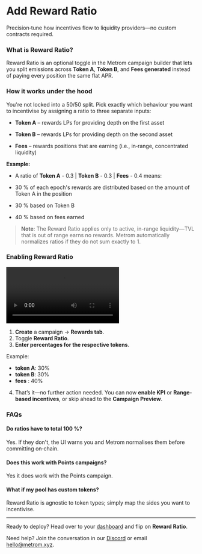 # Add Reward Ratio

Precision‑tune how incentives flow to liquidity providers—no custom contracts
required.

### What is Reward Ratio?

Reward Ratio is an optional toggle in the Metrom campaign builder that lets you
split emissions across **Token A**, **Token B**, and **Fees generated** instead
of paying every position the same flat APR.

### How it works under the hood

You're not locked into a 50/50 split. Pick exactly which behaviour you want to
incentivise by assigning a ratio to three separate inputs:

- **Token A** – rewards LPs for providing depth on the first asset

- **Token B** – rewards LPs for providing depth on the second asset

- **Fees** – rewards positions that are earning (i.e., in‑range, concentrated
  liquidity)

**Example:**

- A ratio of **Token A** - 0.3 | **Token B** - 0.3 | **Fees** - 0.4 means:

- 30 % of each epoch's rewards are distributed based on the amount of Token A in
  the position

- 30 % based on Token B

- 40 % based on fees earned

> **Note**: The Reward Ratio applies only to active, in-range liquidity—TVL that
> is out of range earns no rewards. Metrom automatically normalizes ratios if
> they do not sum exactly to 1.

### Enabling Reward Ratio

<div className="mediaWrapper">
  <video
    title="Reward Ratio setup"
    controls
    frameBorder="0"
    allowFullScreen
    loading="lazy"
  >
    <source src="/videos/reward-ratio-setup.mp4" type="video/mp4" />
    Your browser does not support the video tag.
  </video>
</div>

1. **Create** a campaign → **Rewards tab**.
2. Toggle **Reward Ratio**.
3. **Enter percentages for the respective tokens**.

Example:

- **token A**: 30%
- **token B**: 30%
- **fees** : 40%

4. That’s it—no further action needed. You can now **enable KPI** or
   **Range-based incentives**, or skip ahead to the **Campaign Preview**.

### FAQs

#### Do ratios have to total 100 %?

Yes. If they don't, the UI warns you and Metrom normalises them before
committing on‑chain.

#### Does this work with Points campaigns?

Yes it does work with the Points campaign.

#### What if my pool has custom tokens?

Reward Ratio is agnostic to token types; simply map the sides you want to
incentivise.

---

Ready to deploy? Head over to your
[dashboard](https://app.metrom.xyz/en/campaigns/create/amm-pool-liquidity) and
flip on **Reward Ratio**.

Need help? Join the conversation in our
[Discord](https://discord.com/invite/S2kBEAGWbM) or email hello@metrom.xyz.
